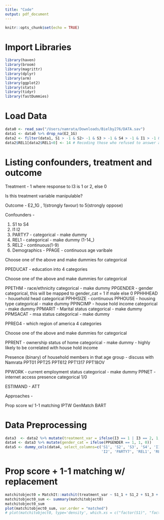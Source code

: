 ```yaml
---
title: "Code"
output: pdf_document
---
```


```r
knitr::opts_chunk$set(echo = TRUE)
```

# Import Libraries
```r
library(haven)
library(broom)
library(magrittr)
library(dplyr)
library(arm)
library(ggplot2)
library(stats)
library(tidyr)
library(fastDummies)
```

# Load Data
```r
data0 <- read_sav("/Users/namrata/Downloads/Bielby276/DATA.sav")
data1 <- data0 %>% drop_na(E2_1G)
data2 <- filter(data1, S1 > -1 & S2> -1 & S3 > -1 & S4 > -1 & I1 > -1 & I2 > -1)
data2$REL1[data2$REL1<0] <- 14 # Recoding those who refused to answer as 14
```

# Listing confounders, treatment and outcome
Treatment - 1 where response to I3 is 1 or 2, else 0

Is this treatment variable manipulable?  

Outcome - E2_1G , 1(strongly favour) to 5(strongly oppose) 

Confounders - 

1. S1 to S4
2. I1 I2
3. PARTY7 - categorical - make dummy
4. REL1 - categorical - make dummy (1-14_)
5. REL2 - continuous(1-9)
6. Demographics -
PPAGE - continuous age varibale
<!-- PPAGECAT - age divided into 7 categories -->
<!-- PPAGECAT4 - age divided into 4 categories -->

Choose one of the above and make dummies for categorical

<!-- PPEDUC - education into 14 categories -->
PPEDUCAT - education into 4 categories

Choose one of the above and make dummies for categorical

PPETHM - race/ethnicity categorical - make dummy
PPGENDER - gender categorical, this will be mapped to gender_cat = 1 if male else 0
PPHHHEAD - household head categorical
PPHHSIZE - continuous
PPHOUSE - housing type categorical - make dummy
PPINCIMP - house hold income categorical - make dummy
PPMARIT - Marital status categorical - make dummy
PPMSACAT - msa status categorical - make dummy

PPREG4 - which region of america 4 categories
<!-- ppreg9 - which region of america 9 categories -->

Choose one of the above and make dummies for categorical

PPRENT - ownership status of home categorical - make dummy - highly likely to be correlated with house hold income

Presence (binary) of household members in that age group - discuss with Namrata
PPT01
PPT25
PPT612
PPT1317
PPT18OV

PPWORK - current employment status categorical - make dummy
PPNET - internet access presence categorical 1/0

ESTIMAND - ATT

Approaches - 

Prop score w/ 1-1 matching
IPTW 
GenMatch
BART


# Data Preprocessing
```r
data3  <- data2 %>% mutate(treatment_var = ifelse(I3 == 1 | I3 == 2, 1, 0)) %>% mutate(outcome_var = (E2_1G+E2_2G+E2_3G+E2_4G+E2_5G+E2_6GA+E2_7G+E2_8GA)/8)
data4 <- data3 %>% mutate(gender_cat = ifelse(PPGENDER == 1, 1, 0))
data5 <- dummy_cols(data4, select_columns=c('S1', 'S2', 'S3', 'S4', 'I1', 
                                            'I2', 'PARTY7', 'REL1', 'REL2', 'PPEDUCAT','PPETHM', 'PPHOUSE', 'PPINCIMP', 'PPMARIT','PPMSACAT', 'PPREG4', 'PPRENT', 'PPWORK'))
```

# Prop score + 1-1 matching w/ replacement
```r
matchitobject0 = MatchIt::matchit(treatment_var ~ S1_1 + S1_2 + S1_3 + S1_4 + S2_1 + S2_2 + S2_3 + S2_4 + + S3_1 + S3_2 + S3_3 + S3_4 + S4_1 + S4_2 + S4_3 + S4_4 + I1_1 + I1_2 + I1_3 + I1_4 + I2_1 + I2_2 + I2_3 + I2_4 + PARTY7_1 + PARTY7_2 + PARTY7_3 + PARTY7_4 + PARTY7_5 + PARTY7_6 + PARTY7_7 + REL1_1 + REL1_2 + REL1_3 + REL1_4 +  factor(S1) + factor(S2) + factor(S3) + factor(S4) + factor(I1) + factor(I2) + factor(PARTY7) + factor(REL1) + factor(REL2) + PPAGE + factor(PPEDUCAT) + factor(PPETHM) + gender_cat + PPHHHEAD + PPHHSIZE + factor(PPHOUSE) + factor(PPINCIMP) + factor(PPMARIT) + factor(PPMSACAT) + factor(PPREG4) + factor(PPRENT) + PPT01 + PPT25 + PPT612 + PPT1317 + PPT18OV + factor(PPWORK) + PPNET, data5, distance = "glm", link = "probit", replace = TRUE, method = "nearest")
matchitobject0_sum <- summary(matchitobject0)
matchitobject0_sum
plot(matchitobject0_sum, var.order = "matched") 
# plot(matchitobject0, type='density', which.xs = c("factor(S1)", "factor(S2)", "factor(S3)"))
```




